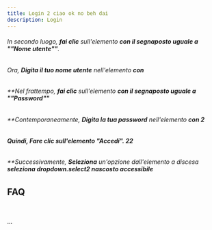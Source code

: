 ```yaml
---
title: Login 2 ciao ok no beh dai
description: Login
---
```

###### In secondo luogo\, **fai clic** sull\'elemento **con il segnaposto uguale a \"\"Nome utente\"\"**\.

###### Ora\, **Digita il tuo nome utente** nell\'elemento **con**

###### \*\*Nel frattempo\, **fai clic** sull\'elemento **con il segnaposto uguale a \"\"Password\"\"**

###### \*\*Contemporaneamente\, **Digita la tua password** nell\'elemento **con 2**

###### **Quindi\, Fare clic sull\'elemento \"Accedi\"\. 22**

###### \*\*Successivamente\, **Seleziona** un\'opzione dall\'elemento a discesa **seleziona dropdown\.select2 nascosto accessibile**

## **FAQ**

&nbsp;

\.\.\.

&nbsp;